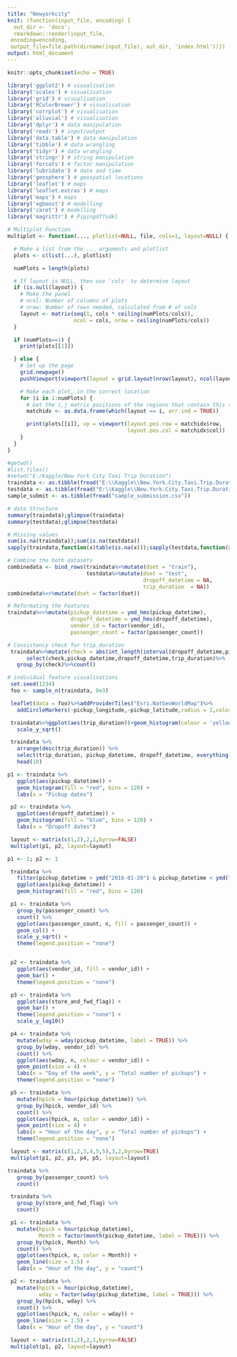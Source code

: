 ```yaml
---
title: "Newyorkcity"
knit: (function(input_file, encoding) {
  out_dir <- 'docs';
  rmarkdown::render(input_file,
 encoding=encoding,
 output_file=file.path(dirname(input_file), out_dir, 'index.html'))})
output: html_document
---
```


```r
knitr::opts_chunk$set(echo = TRUE)
```

```r
library('ggplot2') # visualisation
library('scales') # visualisation
library('grid') # visualisation
library('RColorBrewer') # visualisation
library('corrplot') # visualisation
library('alluvial') # visualisation
library('dplyr') # data manipulation
library('readr') # input/output
library('data.table') # data manipulation
library('tibble') # data wrangling
library('tidyr') # data wrangling
library('stringr') # string manipulation
library('forcats') # factor manipulation
library('lubridate') # date and time
library('geosphere') # geospatial locations
library('leaflet') # maps
library('leaflet.extras') # maps
library('maps') # maps
library('xgboost') # modelling
library('caret') # modelling
library('magrittr') # Pipingdffsdkl
```

```r
# Multiplot Function
multiplot <- function(..., plotlist=NULL, file, cols=1, layout=NULL) {

  # Make a list from the ... arguments and plotlist
  plots <- c(list(...), plotlist)

  numPlots = length(plots)

  # If layout is NULL, then use 'cols' to determine layout
  if (is.null(layout)) {
    # Make the panel
    # ncol: Number of columns of plots
    # nrow: Number of rows needed, calculated from # of cols
    layout <- matrix(seq(1, cols * ceiling(numPlots/cols)),
                     ncol = cols, nrow = ceiling(numPlots/cols))
  }

  if (numPlots==1) {
    print(plots[[1]])

  } else {
    # Set up the page
    grid.newpage()
    pushViewport(viewport(layout = grid.layout(nrow(layout), ncol(layout))))

    # Make each plot, in the correct location
    for (i in 1:numPlots) {
      # Get the i,j matrix positions of the regions that contain this subplot
      matchidx <- as.data.frame(which(layout == i, arr.ind = TRUE))

      print(plots[[i]], vp = viewport(layout.pos.row = matchidx$row,
                                      layout.pos.col = matchidx$col))
    }
  }
}

```
```r
#getwd()
#list.files()
#setwd("E:/Kaggle/New York City Taxi Trip Duration")
traindata <- as.tibble(fread("E:\\Kaggle\\New.York.City.Taxi.Trip.Duration\\train.csv"))
testdata <- as.tibble(fread("E:\\Kaggle\\New.York.City.Taxi.Trip.Duration\\test.csv"))
sample_submit <- as.tibble(fread("sample_submission.csv"))

```
```r
# data Structure
summary(traindata);glimpse(traindata)
summary(testdata);glimpse(testdata)


```

```r
# Missing values
sum(is.na(traindata));sum(is.na(testdata))
sapply(traindata,function(x)table(is.na(x)));sapply(testdata,function(x)table(is.na(x)))

```
```r
# Combine the both datasets
combinedata <- bind_rows(traindata%>%mutate(dset = "train"),
                         testdata%>%mutate(dset = "test",
                                           dropoff_datetime = NA,
                                           trip_duration  = NA))
combinedata%<>%mutate(dset = factor(dset))

```

```r

# Reformating the Features
traindata%<>%mutate(pickup_datetime = ymd_hms(pickup_datetime),
                    dropoff_datetime = ymd_hms(dropoff_datetime),
                    vendor_id = factor(vendor_id),
                    passenger_count = factor(passenger_count))


```

```r
# Consistency check for trip_duration
 traindata%>%mutate(check = abs(int_length(interval(dropoff_datetime,pickup_datetime))+trip_duration)>0)%>%
      select(check,pickup_datetime,dropoff_datetime,trip_duration)%>%
   group_by(check)%>%count()

```

```r
# individual feature visualisations
 set.seed(1234)
 foo <- sample_n(traindata, 8e3)

 leaflet(data = foo)%>%addProviderTiles("Esri.NatGeoWorldMap")%>%
   addCircleMarkers(~pickup_longitude,~pickup_latitude,radius = 1,color = "blue",fillOpacity = 0.3)

 traindata%>%ggplot(aes(trip_duration))+geom_histogram(colour = 'yellow',fill = 'red',bins = 100)+scale_x_log10()+
   scale_y_sqrt()

 traindata %>%
   arrange(desc(trip_duration)) %>%
   select(trip_duration, pickup_datetime, dropoff_datetime, everything()) %>%
   head(10)

```

```r
p1 <- traindata %>%
   ggplot(aes(pickup_datetime)) +
   geom_histogram(fill = "red", bins = 120) +
   labs(x = "Pickup dates")

 p2 <- traindata %>%
   ggplot(aes(dropoff_datetime)) +
   geom_histogram(fill = "blue", bins = 120) +
   labs(x = "Dropoff dates")

 layout <- matrix(c(1,2),2,1,byrow=FALSE)
 multiplot(p1, p2, layout=layout)
```

```r
p1 <- 1; p2 <- 1

 traindata %>%
   filter(pickup_datetime > ymd("2016-01-20") & pickup_datetime < ymd("2016-02-10")) %>%
   ggplot(aes(pickup_datetime)) +
   geom_histogram(fill = "red", bins = 120)

 p1 <- traindata %>%
   group_by(passenger_count) %>%
   count() %>%
   ggplot(aes(passenger_count, n, fill = passenger_count)) +
   geom_col() +
   scale_y_sqrt() +
   theme(legend.position = "none")


 p2 <- traindata %>%
   ggplot(aes(vendor_id, fill = vendor_id)) +
   geom_bar() +
   theme(legend.position = "none")

 p3 <- traindata %>%
   ggplot(aes(store_and_fwd_flag)) +
   geom_bar() +
   theme(legend.position = "none") +
   scale_y_log10()

 p4 <- traindata %>%
   mutate(wday = wday(pickup_datetime, label = TRUE)) %>%
   group_by(wday, vendor_id) %>%
   count() %>%
   ggplot(aes(wday, n, colour = vendor_id)) +
   geom_point(size = 4) +
   labs(x = "Day of the week", y = "Total number of pickups") +
   theme(legend.position = "none")

 p5 <- traindata %>%
   mutate(hpick = hour(pickup_datetime)) %>%
   group_by(hpick, vendor_id) %>%
   count() %>%
   ggplot(aes(hpick, n, color = vendor_id)) +
   geom_point(size = 4) +
   labs(x = "Hour of the day", y = "Total number of pickups") +
   theme(legend.position = "none")

 layout <- matrix(c(1,2,3,4,5,5),3,2,byrow=TRUE)
 multiplot(p1, p2, p3, p4, p5, layout=layout)

```

```r
traindata %>%
   group_by(passenger_count) %>%
   count()

 traindata %>%
   group_by(store_and_fwd_flag) %>%
   count()

 p1 <- traindata %>%
   mutate(hpick = hour(pickup_datetime),
          Month = factor(month(pickup_datetime, label = TRUE))) %>%
   group_by(hpick, Month) %>%
   count() %>%
   ggplot(aes(hpick, n, color = Month)) +
   geom_line(size = 1.5) +
   labs(x = "Hour of the day", y = "count")

 p2 <- traindata %>%
   mutate(hpick = hour(pickup_datetime),
          wday = factor(wday(pickup_datetime, label = TRUE))) %>%
   group_by(hpick, wday) %>%
   count() %>%
   ggplot(aes(hpick, n, color = wday)) +
   geom_line(size = 1.5) +
   labs(x = "Hour of the day", y = "count")

 layout <- matrix(c(1,2),2,1,byrow=FALSE)
 multiplot(p1, p2, layout=layout)


```

